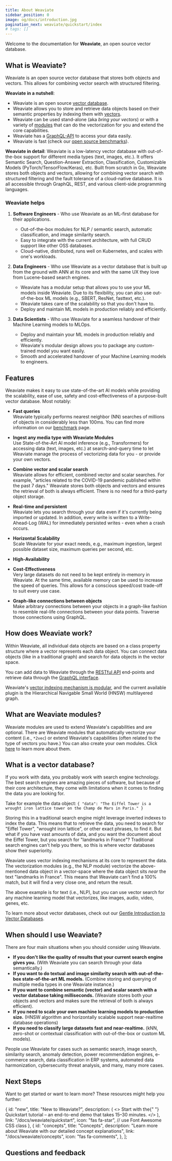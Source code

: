 ```yaml
---
title: About Weaviate
sidebar_position: 0
image: og/docs/introduction.jpg
pagination_next: weaviate/quickstart/index
# tags: []
---
```


Welcome to the documentation for **Weaviate**, an open source vector database.


## What is Weaviate?

Weaviate is an open source vector database that stores both objects and vectors. This allows for combining vector search with structured filtering.

**Weaviate in a nutshell**:

* Weaviate is an open source [vector database](https://weaviate.io/blog/what-is-a-vector-database).
* Weaviate allows you to store and retrieve data objects based on their semantic properties by indexing them with [vectors](./concepts/indexing/vector-index.md).
* Weaviate can be used stand-alone (aka _bring your vectors_) or with a variety of [modules](./modules/index.md) that can do the vectorization for you and extend the core capabilities.
* Weaviate has a [GraphQL-API](./api/graphql/index.md) to access your data easily.
* Weaviate is fast (check our [open source benchmarks](./benchmarks/index.md)).

**Weaviate in detail**: Weaviate is a low-latency vector database with out-of-the-box support for different media types (text, images, etc.). It offers Semantic Search, Question-Answer Extraction, Classification, Customizable Models (PyTorch/TensorFlow/Keras), etc. Built from scratch in Go, Weaviate stores both objects and vectors, allowing for combining vector search with structured filtering and the fault tolerance of a cloud-native database. It is all accessible through GraphQL, REST, and various client-side programming languages.

### Weaviate helps

1. **Software Engineers** - Who use Weaviate as an ML-first database for their applications.
    * Out-of-the-box modules for NLP / semantic search, automatic classification, and image similarity search.
    * Easy to integrate with the current architecture, with full CRUD support like other OSS databases.
    * Cloud-native, distributed, runs well on Kubernetes, and scales with one's workloads.

2. **Data Engineers** - Who use Weaviate as a vector database that is built up from the ground with ANN at its core and with the same UX they love from Lucene-based search engines.
    * Weaviate has a modular setup that allows you to use your ML models inside Weaviate. Due to its flexibility, you can also use out-of-the-box ML models (e.g., SBERT, ResNet, fasttext, etc.).
    * Weaviate takes care of the scalability so that you don't have to.
    * Deploy and maintain ML models in production reliably and efficiently.

3. **Data Scientists** - Who use Weaviate for a seamless handover of their Machine Learning models to MLOps.
    * Deploy and maintain your ML models in production reliably and efficiently.
    * Weaviate's modular design allows you to package any custom-trained model you want easily.
    * Smooth and accelerated handover of your Machine Learning models to engineers.

## Features

Weaviate makes it easy to use state-of-the-art AI models while providing the scalability, ease of use, safety and cost-effectiveness of a purpose-built vector database. Most notably:

* **Fast queries**<br />
   Weaviate typically performs nearest neighbor (NN) searches of millions of objects in considerably less than 100ms. You can find more information on our [benchmark](./benchmarks/index.md) page.

* **Ingest any media type with Weaviate Modules**<br />
Use State-of-the-Art AI model inference (e.g., Transformers) for accessing data (text, images, etc.) at search-and-query time to let Weaviate manage the process of vectorizing data for you - or provide your own vectors.

* **Combine vector and scalar search**<br />
 Weaviate allows for efficient, combined vector and scalar searches. For example, "articles related to the COVID-19 pandemic published within the past 7 days." Weaviate stores both objects and vectors and ensures the retrieval of both is always efficient. There is no need for a third-party object storage.

* **Real-time and persistent**<br />
Weaviate lets you search through your data even if it's currently being imported or updated. In addition, every write is written to a Write-Ahead-Log (WAL) for immediately persisted writes - even when a crash occurs.

* **Horizontal Scalability**<br />
  Scale Weaviate for your exact needs, e.g., maximum ingestion, largest possible dataset size, maximum queries per second, etc.

* **High-Availability**<br />

* **Cost-Effectiveness**<br />
  Very large datasets do not need to be kept entirely in-memory in Weaviate. At the same time, available memory can be used to increase the speed of queries. This allows for a conscious speed/cost trade-off to suit every use case.

* **Graph-like connections between objects**<br />
  Make arbitrary connections between your objects in a graph-like fashion to resemble real-life connections between your data points. Traverse those connections using GraphQL.

## How does Weaviate work?

Within Weaviate, all individual data objects are based on a class property structure where a vector represents each data object. You can connect data objects (like in a traditional graph) and search for data objects in the vector space.

You can add data to Weaviate through the [RESTful API](/docs/weaviate/api/rest) end-points and retrieve data through the [GraphQL interface](./api/graphql/index.md).

Weaviate's [vector indexing mechanism is modular](./concepts/indexing/vector-index.md), and the current available plugin is the Hierarchical Navigable Small World (HNSW) multilayered graph.

## What are Weaviate modules?

Weaviate modules are used to extend Weaviate's capabilities and are optional. There are Weaviate modules that automatically vectorize your content (i.e., `*2vec`) or extend Weaviate's capabilities (often related to the type of vectors you have.) You can also create your own modules. Click [here](./concepts/modules.md) to learn more about them.

## What is a vector database?

If you work with data, you probably work with search engine technology. The best search engines are amazing pieces of software, but because of their core architecture, they come with limitations when it comes to finding the data you are looking for.

Take for example the data object: `{ "data": "The Eiffel Tower is a wrought iron lattice tower on the Champ de Mars in Paris." }`

Storing this in a traditional search engine might leverage inverted indexes to index the data. This means that to retrieve the data, you need to search for "Eiffel Tower", "wrought iron lattice", or other exact phrases, to find it. But what if you have vast amounts of data, and you want the document about the Eiffel Tower, but you search for "landmarks in France"? Traditional search engines can't help you there, so this is where vector databases show their superiority.

Weaviate uses vector indexing mechanisms at its core to represent the data. The vectorization modules (e.g., the NLP module) vectorize the above-mentioned data object in a vector-space where the data object sits _near_ the text "landmarks in France". This means that Weaviate can't find a 100% match, but it will find a very close one, and return the result.

The above example is for text (i.e., NLP), but you can use vector search for any machine learning model that vectorizes, like images, audio, video, genes, etc.

To learn more about vector databases, check out our [Gentle Introduction to Vector Databases](https://weaviate.io/blog/what-is-a-vector-database).

## When should I use Weaviate?

There are four main situations when you should consider using Weaviate.

- **If you don't like the quality of results that your current search engine gives you.** (With Weaviate you can search through your data semantically.)
- **If you want to do textual and image similarity search with out-of-the-box state-of-the-art ML models.** (Combine storing and querying of multiple media types in one Weaviate instance.)
- **If you want to combine semantic (vector) and scalar search with a vector database taking milliseconds.** (Weaviate stores both your objects and vectors and makes sure the retrieval of both is always efficient).
- **If you need to scale your own machine learning models to production size.** (HNSW algorithm and horizontally scalable support near-realtime database operations)
- **If you need to classify large datasets fast and near-realtime.** (kNN, zero-shot or contextual classification with out-of-the-box or custom ML models).

People use Weaviate for cases such as semantic search, image search, similarity search, anomaly detection, power recommendation engines, e-commerce search, data classification in ERP systems, automated data harmonization, cybersecurity threat analysis, and many, many more cases.

## Next Steps

Want to get started or want to learn more? These resources might help you further:


  {
    id: "new",
    title: "New to Weaviate?",
    description: (
      <>
        Start with the{" "}
        <span className={styles.highlight}>Quickstart tutorial</span> – an
        end-to-end demo that takes 15–30 minutes.
      </>
    ),
    link: "/docs/weaviate/quickstart",
    icon: "fas fa-star", // use Font Awesome CSS class
  },
  {
    id: "concepts",
    title: "Concepts",
    description:
      "Learn more about Weaviate with our detailed concept explanations",
    link: "/docs/weaviate/concepts",
    icon: "fas fa-comments",
  },
];

<CardsSection items={welcomeCardsData} />

## Questions and feedback


<DocsFeedback/>
